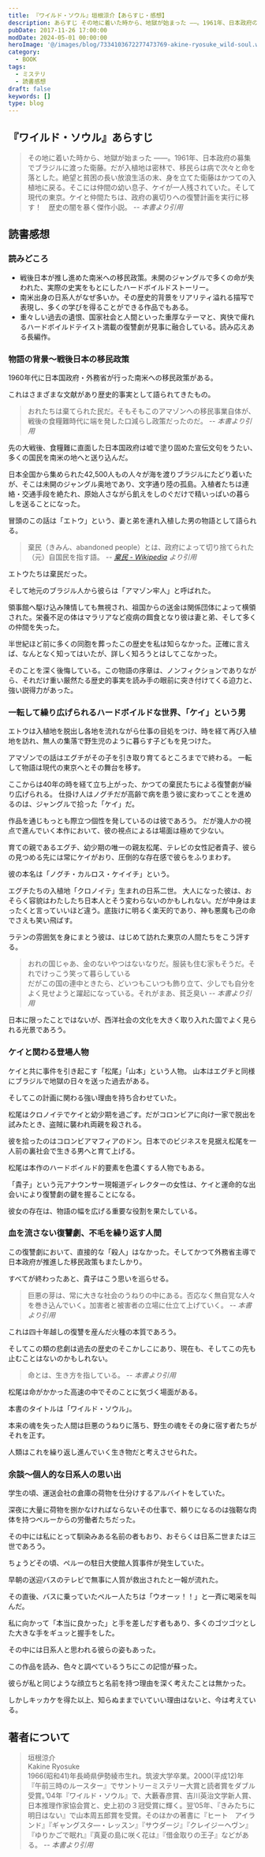 ```yaml
---
title: 『ワイルド・ソウル』垣根涼介【あらすじ・感想】
description: あらすじ その地に着いた時から、地獄が始まった ――。1961年、日本政府の募集でブラジルに渡った衛藤。だが入植地は密林で、移民らは病で次々と命を落とした。絶望と貧困の長い放浪生活の末、身を立てた衛藤はかつての入植地に戻る。そこには仲間の幼い息子、ケイが一人残されていた。
pubDate: 2017-11-26 17:00:00
modDate: 2024-05-01 00:00:00
heroImage: '@/images/blog/7334103672277473769-akine-ryosuke_wild-soul.webp'
category:
  - BOOK
tags:
  - ミステリ
  - 読書感想
draft: false
keywords: []
type: blog
---
```


## 『ワイルド・ソウル』あらすじ

> その地に着いた時から、地獄が始まった ――。1961年、日本政府の募集でブラジルに渡った衛藤。だが入植地は密林で、移民らは病で次々と命を落とした。絶望と貧困の長い放浪生活の末、身を立てた衛藤はかつての入植地に戻る。そこには仲間の幼い息子、ケイが一人残されていた。そして現代の東京。ケイと仲間たちは、政府の裏切りへの復讐計画を実行に移す！　歴史の闇を暴く傑作小説。 <cite>-- 本書より引用</cite>

## 読書感想

### 読みどころ

- 戦後日本が推し進めた南米への移民政策。未開のジャングルで多くの命が失われた、実際の史実をもとにしたハードボイルドストーリー。
- 南米出身の日系人がなぜ多いか。その歴史的背景をリアリティ溢れる描写で表現し、多くの学びを得ることができる作品でもある。
- 重々しい過去の遺恨、国家社会と人間といった重厚なテーマと、爽快で痺れるハードボイルドテイスト満載の復讐劇が見事に融合している。読み応えある長編作。

### 物語の背景〜戦後日本の移民政策

1960年代に日本国政府・外務省が行った南米への移民政策がある。

これはさまざまな文献があり歴史的事実として語られてきたもの。

> おれたちは棄てられた民だ。そもそもこのアマゾンへの移民事業自体が、戦後の食糧難時代に端を発した口減らし政策だったのだ。 <cite>-- 本書より引用</cite>

先の大戦後、食糧難に直面した日本国政府は嘘で塗り固めた宣伝文句をうたい、多くの国民を南米の地へと送り込んだ。

日本全国から集められた42,500人もの人々が海を渡りブラジルにたどり着いたが、そこは未開のジャングル奥地であり、文字通り陸の孤島。入植者たちは連絡・交通手段を絶たれ、原始人さながら飢えをしのぐだけで精いっぱいの暮らしを送ることになった。

冒頭のこの話は「エトウ」という、妻と弟を連れ入植した男の物語として語られる。

> 棄民（きみん、abandoned people）とは、政府によって切り捨てられた（元）自国民を指す語。 <cite>-- [棄民 - Wikipedia](https://ja.wikipedia.org/wiki/%E6%A3%84%E6%B0%91) より引用</cite>

エトウたちは棄民だった。

そして地元のブラジル人から彼らは「アマゾン牢人」と呼ばれた。

領事館へ駆け込み陳情しても無視され、祖国からの送金は関係団体によって横領された。栄養不足の体はマラリアなど疫病の餌食となり彼は妻と弟、そして多くの仲間を失った。

半世紀ほど前に多くの同胞を葬ったこの歴史を私は知らなかった。正確に言えば、なんとなく知ってはいたが、詳しく知ろうとはしてこなかった。

そのことを深く後悔している。この物語の序章は、ノンフィクションでありながら、それだけ重い厳然たる歴史的事実を読み手の眼前に突き付けてくる迫力と、強い説得力があった。

### 一転して繰り広げられるハードボイルドな世界、「ケイ」という男

エトウは入植地を脱出し各地を流れながら仕事の目処をつけ、時を経て再び入植地を訪れ、無人の集落で野生児のように暮らす子どもを見つけた。

アマゾンでの話はエグチがその子を引き取り育てるところまでで終わる。 一転して物語は現代の東京へとその舞台を移す。

ここからは40年の時を経て立ち上がった、かつての棄民たちによる復讐劇が繰り広げられる。 仕掛け人はノグチだが高齢で病を患う彼に変わってことを進めるのは、ジャングルで拾った「ケイ」だ。

作品を通じもっとも際立つ個性を発しているのは彼であろう。 だが幾人かの視点で進んでいく本作において、彼の視点によるは場面は極めて少ない。

育ての親であるエグチ、幼少期の唯一の親友松尾、テレビの女性記者貴子、彼らの見つめる先には常にケイがおり、圧倒的な存在感で彼らをふりまわす。

彼の本名は「ノグチ・カルロス・ケイイチ」という。

エグチたちの入植地「クロノイテ」生まれの日系二世。 大人になった彼は、おそらく容貌はわたしたち日本人とそう変わらないのかもしれない。だが中身はまったくと言っていいほど違う。底抜けに明るく楽天的であり、神も悪魔も己の命でさえも笑い飛ばす。

ラテンの雰囲気を身にまとう彼は、はじめて訪れた東京の人間たちをこう評する。

> おれの国じゃあ、金のないやつはないなりだ。服装も住む家もそうだ。それでけっこう笑って暮らしている<br />
> だがこの国の連中ときたら、どいつもこいつも飾り立て、少しでも自分をよく見せようと躍起になっている。それがまあ、貧乏臭い <cite>-- 本書より引用</cite>

日本に限ったことではないが、西洋社会の文化を大きく取り入れた国でよく見られる光景であろう。

### ケイと関わる登場人物

ケイと共に事件を引き起こす「松尾」「山本」という人物。 山本はエグチと同様にブラジルで地獄の日々を送った過去がある。

そしてこの計画に関わる強い理由を持ち合わせていた。

松尾はクロノイテでケイと幼少期を過ごす。だがコロンビアに向け一家で脱出を試みたとき、盗賊に襲われ両親を殺される。

彼を拾ったのはコロンビアマフィアのドン。日本でのビジネスを見据え松尾を一人前の裏社会で生きる男へと育て上げる。

松尾は本作のハードボイルド的要素を色濃くする人物でもある。

「貴子」という元アナウンサー現報道ディレクターの女性は、ケイと運命的な出会いにより復讐劇の鍵を握ることになる。

彼女の存在は、物語の幅を広げる重要な役割を果たしている。

### 血を流さない復讐劇、不毛を繰り返す人間

この復讐劇において、直接的な「殺人」はなかった。そしてかつて外務省主導で日本政府が推進した移民政策もまたしかり。

すべてが終わったあと、貴子はこう思いを巡らせる。

> 巨悪の芽は、常に大きな社会のうねりの中にある。否応なく無自覚な人々を巻き込んでいく。加害者と被害者の立場に仕立て上げていく。 <cite>-- 本書より引用</cite>

これは四十年越しの復讐を産んだ火種の本質であろう。

そしてこの類の悲劇は過去の歴史のそこかしこにあり、現在も、そしてこの先も止むことはないのかもしれない。

> 命とは、生き方を指している。 <cite>-- 本書より引用</cite>

松尾は命がかかった高速の中でそのことに気づく場面がある。

本書のタイトルは「ワイルド・ソウル」。

本来の魂を失った人間は巨悪のうねりに落ち、野生の魂をその身に宿す者たちがそれを正す。

人類はこれを繰り返し進んでいく生き物だと考えさせられた。

<div class='not-prose'>
  <div data-vc_mylinkbox_id='886760483'></div>
</div>
<div class='not-prose'>
  <div data-vc_mylinkbox_id='886760486'></div>
</div>

### 余談〜個人的な日系人の思い出

学生の頃、運送会社の倉庫の荷物を仕分けするアルバイトをしていた。

深夜に大量に荷物を捌かなければならないその仕事で、頼りになるのは強靭な肉体を持つペルーからの労働者たちだった。

その中には私にとって馴染みある名前の者もおり、おそらくは日系二世または三世であろう。

ちょうどその頃、ペルーの駐日大使館人質事件が発生していた。

早朝の送迎バスのテレビで無事に人質が救出されたと一報が流れた。

その直後、バスに乗っていたペルー人たちは「ウオーッ！！」と一斉に喝采を叫んだ。

私に向かって「本当に良かった」と手を差しだす者もあり、多くのゴツゴツとした大きな手をギュッと握手をした。

その中には日系人と思われる彼らの姿もあった。

この作品を読み、色々と調べているうちにこの記憶が蘇った。

彼らが私と同じような顔立ちと名前を持つ理由を深く考えたことは無かった。

しかしキッカケを得た以上、知らぬままでいていい理由はないと、今は考えている。

## 著者について

> 垣根涼介<br />
> Kakine Ryosuke<br />
> 1966(昭和41)年長崎県伊勢綾市生れ。筑波大学卒業。2000(平成12)年『午前三時のルースター』でサントリーミステリー大賞と読者賞をダブル受賞。’04年『ワイルド・ソウル』で、大藪春彦賞、吉川英治文学新人賞、日本推理作家協会賞と、史上初の３冠受賞に輝く。翌’05年、『きみたちに明日はない』で山本周五郎賞を受賞。そのほかの著書に『ヒート　アイランド』『ギャングスタ―・レッスン』『サウダージ』『クレイジーヘヴン』『ゆりかごで眠れ』『真夏の島に咲く花は』『借金取りの王子』などがある。 <cite>-- 本書より引用</cite>
